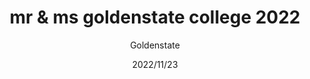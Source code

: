 ---
slug: "mr-ms-goldenstate-college-2022"
title: "mr & ms goldenstate college 2022"
description: ""
author: "Goldenstate"
date: "2022/11/23"
---